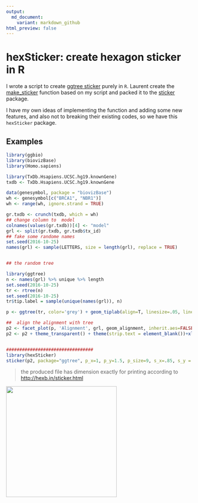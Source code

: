 ```yaml
---
output:
  md_document:
    variant: markdown_github
html_preview: false
---
```


<!-- README.md is generated from README.Rmd. Please edit that file -->


# hexSticker: create hexagon sticker in R

I wrote a script to create
[ggtree sticker](https://github.com/jotsetung/BioC-stickers/tree/master/ggtree)
purely in `R`. Laurent create the
[make_sticker](https://github.com/jotsetung/BioC-stickers/issues/12)
function based on my script and packed it to the
[sticker](https://github.com/lgatto/sticker) package.



I have my own ideas of implementing the function and adding some new
features, and also not to breaking their existing codes, so we have this
`hexSticker` package.


## Examples

```r
library(ggbio)
library(biovizBase)
library(Homo.sapiens)

library(TxDb.Hsapiens.UCSC.hg19.knownGene)
txdb <- TxDb.Hsapiens.UCSC.hg19.knownGene

data(genesymbol, package = "biovizBase")
wh <- genesymbol[c("BRCA1", "NBR1")]
wh <- range(wh, ignore.strand = TRUE)

gr.txdb <- crunch(txdb, which = wh)
## change column to  model
colnames(values(gr.txdb))[4] <- "model"
grl <- split(gr.txdb, gr.txdb$tx_id)
## fake some randome names
set.seed(2016-10-25)
names(grl) <- sample(LETTERS, size = length(grl), replace = TRUE)


## the random tree

library(ggtree)
n <- names(grl) %>% unique %>% length
set.seed(2016-10-25)
tr <- rtree(n)
set.seed(2016-10-25)
tr$tip.label = sample(unique(names(grl)), n)

p <- ggtree(tr, color='grey') + geom_tiplab(align=T, linesize=.05, linetype='dashed', size=1.2, color='grey')

##  align the alignment with tree
p2 <- facet_plot(p, 'Alignment', grl, geom_alignment, inherit.aes=FALSE, alpha=.6, size=.1, mapping=aes(), color='grey', extend.size=.1)
p2 <- p2 + theme_transparent() + theme(strip.text = element_blank())+xlim_tree(3.4)


#################################
library(hexSticker)
sticker(p2, package="ggtree", p_x=1, p_y=1.5, p_size=9, s_x=.85, s_y = .68, s_width=.95, s_height=.65)
```


> the produced file has dimension exactly for printing according to
> <http://hexb.in/sticker.html>

<img src="ggtree.png" height=300"/>





